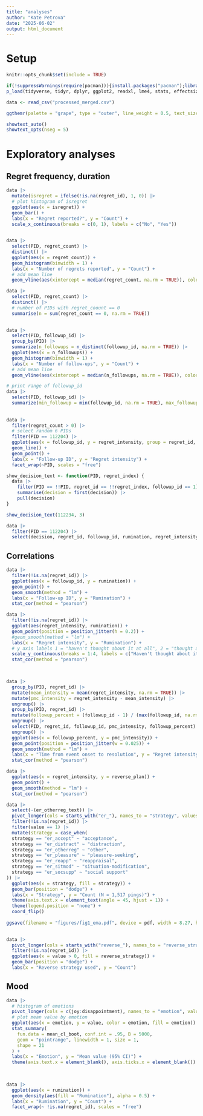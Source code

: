 ```yaml
---
title: "analyses"
author: "Kate Petrova"
date: "2025-06-02"
output: html_document
---
```


# Setup

```r
knitr::opts_chunk$set(include = TRUE)

if(!suppressWarnings(require(pacman))){install.packages("pacman");library("pacman")}
p_load(tidyverse, tidyr, dplyr, ggplot2, readxl, lme4, stats, effectsize, sjPlot, readr, GLMMadaptive, ggpubr, patchwork, lubridate, qualtRics, purrr, httr, jsonlite, DescTools, ggthemr, ggthemes, bbplot, brms, ggdist, showtext, scales)
```

```r
data <- read_csv("processed_merged.csv")
```

```r
ggthemr(palette = "grape", type = "outer", line_weight = 0.5, text_size = 16, spacing = 2, layout = "clean")

showtext_auto()
showtext_opts(nseg = 5)
```

# Exploratory analyses

## Regret frequency, duration

```r
data |>
  mutate(isregret = ifelse(!is.na(regret_id), 1, 0)) |>
  # plot histogram of isregret
  ggplot(aes(x = isregret)) +
  geom_bar() +
  labs(x = "Regret reported?", y = "Count") +
  scale_x_continuous(breaks = c(0, 1), labels = c("No", "Yes")) 
  
```
```r
data |>
  select(PID, regret_count) |>
  distinct() |>
  ggplot(aes(x = regret_count)) +
  geom_histogram(binwidth = 1) +
  labs(x = "Number of regrets reported", y = "Count") +
  # add mean line
  geom_vline(aes(xintercept = median(regret_count, na.rm = TRUE)), color = "black", linetype = "dashed") 

data |>
  select(PID, regret_count) |>
  distinct() |>
  # number of PIDs with regret_coount == 0
  summarise(n = sum(regret_count == 0, na.rm = TRUE)) 
  
```

```r
data |>
  select(PID, followup_id) |>
  group_by(PID) |>
  summarize(n_followups = n_distinct(followup_id, na.rm = TRUE)) |>
  ggplot(aes(x = n_followups)) +
  geom_histogram(binwidth = 1) +
  labs(x = "Number of follow-ups", y = "Count") +
  # add mean line
  geom_vline(aes(xintercept = median(n_followups, na.rm = TRUE)), color = "black", linetype = "dashed")

```

```r
# print range of followup_id
data |>
  select(PID, followup_id) |>
  summarize(min_followup = min(followup_id, na.rm = TRUE), max_followup = max(followup_id, na.rm = TRUE)) 
  
  
data |>
  filter(regret_count > 0) |>
  # select random 6 PIDs
  filter(PID == 112204) |>
  ggplot(aes(x = followup_id, y = regret_intensity, group = regret_id, color = factor(regret_id), fill = factor(regret_id))) +
  geom_line() +
  geom_point() +
  labs(x = "Follow-up ID", y = "Regret intensity") +
  facet_wrap(~PID, scales = "free")
```
```r
show_decision_text <- function(PID, regret_index) {
  data |>
    filter(PID == !!PID, regret_id == !!regret_index, followup_id == 1) |>
    summarise(decision = first(decision)) |>
    pull(decision)
}

show_decision_text(112234, 3)
```

```r
data |>
  filter(PID == 112204) |>
  select(decision, regret_id, followup_id, rumination, regret_intensity) 
```

## Correlations

```r
data |>
  filter(!is.na(regret_id)) |>
  ggplot(aes(x = followup_id, y = rumination)) +
  geom_point() +
  geom_smooth(method = "lm") +
  labs(x = "Follow-up ID", y = "Rumination") +
  stat_cor(method = "pearson")
```

```r
data |>
  filter(!is.na(regret_id)) |>
  ggplot(aes(regret_intensity, rumination)) +
  geom_point(position = position_jitter(h = 0.2)) +
  #geom_smooth(method = "lm") +
  labs(x = "Regret intensity", y = "Rumination") +
  # y axis labels 1 = "haven't thought about it at all", 2 = "thought about it a little", 3 = "thought about it a lot", 4 = "couldn't stop thinking about it"\
  scale_y_continuous(breaks = 1:4, labels = c("Haven't thought about it at all", "Thought about it a little", "Thought about it a lot", "Couldn't stop thinking about it")) +
  stat_cor(method = "pearson") 
  
```

```r
```


```r
data |>
  group_by(PID, regret_id) |>
  mutate(mean_intensity = mean(regret_intensity, na.rm = TRUE)) |>
  mutate(pmc_intensity = regret_intensity - mean_intensity) |>
  ungroup() |>
  group_by(PID, regret_id) |>
  mutate(followup_percent = (followup_id - 1) / (max(followup_id, na.rm = TRUE) - 1)) |>
  ungroup() |>
  select(PID, regret_id, followup_id, pmc_intensity, followup_percent) |>
  ungroup() |>
  ggplot(aes(x = followup_percent, y = pmc_intensity)) +
  geom_point(position = position_jitter(w = 0.025)) +
  geom_smooth(method = "lm") +
  labs(x = "Time from event onset to resolution", y = "Regret intensity") +
  stat_cor(method = "pearson")
```

```r
data |>
  ggplot(aes(x = regret_intensity, y = reverse_plan)) +
  geom_point() +
  geom_smooth(method = "lm") +
  stat_cor(method = "pearson")
```

```r
data |>
  select(-(er_otherreg_text)) |>
  pivot_longer(cols = starts_with("er_"), names_to = "strategy", values_to = "value") |>
  filter(!is.na(regret_id)) |>
  filter(value == 1) |>
  mutate(strategy = case_when(
  strategy == "er_accept" ~ "acceptance",
  strategy == "er_distract" ~ "distraction",
  strategy == "er_otherreg" ~ "other",
  strategy == "er_pleasure" ~ "pleasure-seeking",
  strategy == "er_reapp" ~ "reappraisal",
  strategy == "er_sitmod" ~ "situation-modification",
  strategy == "er_socsupp" ~ "social support"
)) |>
  ggplot(aes(x = strategy, fill = strategy)) +
  geom_bar(position = "dodge") +
  labs(x = "Strategy", y = "Count (N = 1,517 pings)") +
  theme(axis.text.x = element_text(angle = 45, hjust = 1)) +
  theme(legend.position = "none") +
  coord_flip()
  
ggsave(filename = "figures/fig1_ema.pdf", device = pdf, width = 8.27, height = 5.83, units = "in", useDingbats = TRUE, dpi = 72)
  
```

```r
data |>
  pivot_longer(cols = starts_with("reverse_"), names_to = "reverse_strategy", values_to = "value") |>
  filter(!is.na(regret_id)) |>
  ggplot(aes(x = value > 0, fill = reverse_strategy)) +
  geom_bar(position = "dodge") +
  labs(x = "Reverse strategy used", y = "Count") 
```
## Mood

```r
data |>
  # histogram of emotions
  pivot_longer(cols = c(joy:disappointment), names_to = "emotion", values_to = "value") |>
  # plot mean value by emotion
  ggplot(aes(x = emotion, y = value, color = emotion, fill = emotion)) +
  stat_summary(
    fun.data = mean_cl_boot, conf.int = .95, B = 5000,
    geom = "pointrange", linewidth = 1, size = 1,
    shape = 21 
  ) +
  labs(x = "Emotion", y = "Mean value (95% CI)") +
  theme(axis.text.x = element_blank(), axis.ticks.x = element_blank()) 
  
  
```

```r
data |>
  ggplot(aes(x = rumination)) +
  geom_density(aes(fill = "Rumination"), alpha = 0.5) +
  labs(x = "Rumination", y = "Count") +
  facet_wrap(~ !is.na(regret_id), scales = "free")
```
